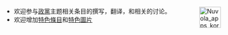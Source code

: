 <span style="float:right;margin-left:0.9em">[[Image:Nuvola_apps_korganizer.svg|50px]]</span>
*欢迎参与[[政黨|政黨]]主题相关条目的撰写，翻译，和相关的讨论。
*欢迎增加[[Portal:政黨/特色條目|特色條目]]和[[Portal:政黨/特色圖片|特色圖片]]
<noinclude>[[Category:政黨主题|{{SUBPAGENAME}}]]</noinclude>